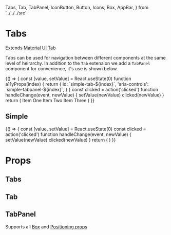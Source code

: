   Tabs,
  Tab,
  TabPanel,
  IconButton,
  Button,
  Icons,
  Box,
  AppBar,
} from '../../../src'

<Meta title="Components/Tabs" component={Tabs} />

# Tabs

Extends [Material UI Tab](https://material-ui.com/components/tabs/)

Tabs can be used for navigation between different components at the same level of heirarchy.
In addition to the `Tab` extenaion we add a `TabPanel` component for convenience, it's use is shown below.

<Canvas>
  <Story name="appbar">
    {() => {
      const [value, setValue] = React.useState(0)
      function a11yProps(index) {
        return {
          id: `simple-tab-${index}`,
          'aria-controls': `simple-tabpanel-${index}`,
        }
      }
      const clicked = action('clicked')
      function handleChange(event, newValue) {
        setValue(newValue)
        clicked(newValue)
      }
      return (
        <Box>
          <AppBar position="static">
            <Tabs
              value={value}
              onChange={handleChange}
              aria-label="simple tabs example"
            >
              <Tab label="Item One" {...a11yProps(0)} />
              <Tab label="Item Two" {...a11yProps(1)} />
              <Tab label="Item Three" {...a11yProps(2)} />
            </Tabs>
          </AppBar>
          <TabPanel p={3} selected={value} index={0}>
            Item One
          </TabPanel>
          <TabPanel p={3} selected={value} index={1}>
            Item Two
          </TabPanel>
          <TabPanel p={3} selected={value} index={2}>
            Item Three
          </TabPanel>
        </Box>
      )
    }}
  </Story>
</Canvas>

## Simple

<Canvas>
  <Story name="default">
    {() => {
      const [value, setValue] = React.useState(0)
      const clicked = action('clicked')
      function handleChange(event, newValue) {
        setValue(newValue)
        clicked(newValue)
      }
      return (
        <Box>
          <Tabs value={value} onChange={handleChange} centered>
            <Tab label="Item One" />
            <Tab label="Item Two" />
            <Tab label="Item Three" />
          </Tabs>
        </Box>
      )
    }}
  </Story>
</Canvas>

# Props

## Tabs

<ArgsTable of={TabsDocs} />

## Tab

<ArgsTable of={TabDocs} />

## TabPanel

Supports all [Box](/components/?path=/docs/components-box--default-story) and [Positioning props](/components/?path=/docs/design-system-positioning--page)

<ArgsTable of={TabPanelDocs} />
